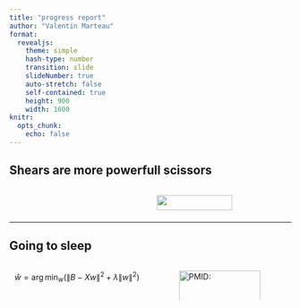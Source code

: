 ```yaml
---
title: "progress report"
author: "Valentin Marteau"
format: 
  revealjs:
    theme: simple
    hash-type: number
    transition: slide
    slideNumber: true
    auto-stretch: false
    self-contained: true
    height: 900
    width: 1600
knitr: 
  opts_chunk: 
    echo: false
---
```


## Shears are more powerfull scissors

:::: {.columns}

::: {.column width="50%"}

:::

::: {.column width="50%"}
\vspace{10mm}
![](img/shears.png){width=75%}
:::

::::


---

## Going to sleep

:::: {.columns}

::: {.column width="50%"}

$$ \hat{w} = \arg \min_{w} \left( \| B - X w \|^2 + \lambda \| w \|^2 \right) $$

:::

::: {.column width="50%"}
![PMID:](img/scissor_paper.png){width=95%}
:::

::::
